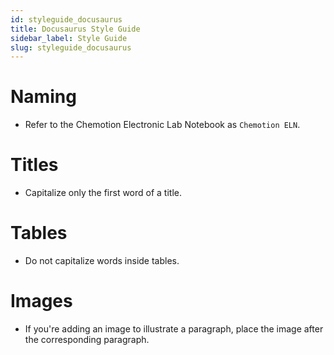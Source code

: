 ```yaml
---
id: styleguide_docusaurus
title: Docusaurus Style Guide
sidebar_label: Style Guide
slug: styleguide_docusaurus
---
```


# Naming
* Refer to the Chemotion Electronic Lab Notebook as `Chemotion ELN`.

# Titles
* Capitalize only the first word of a title.

# Tables
* Do not capitalize words inside tables.

# Images
* If you're adding an image to illustrate a paragraph, place the image after the corresponding paragraph.


